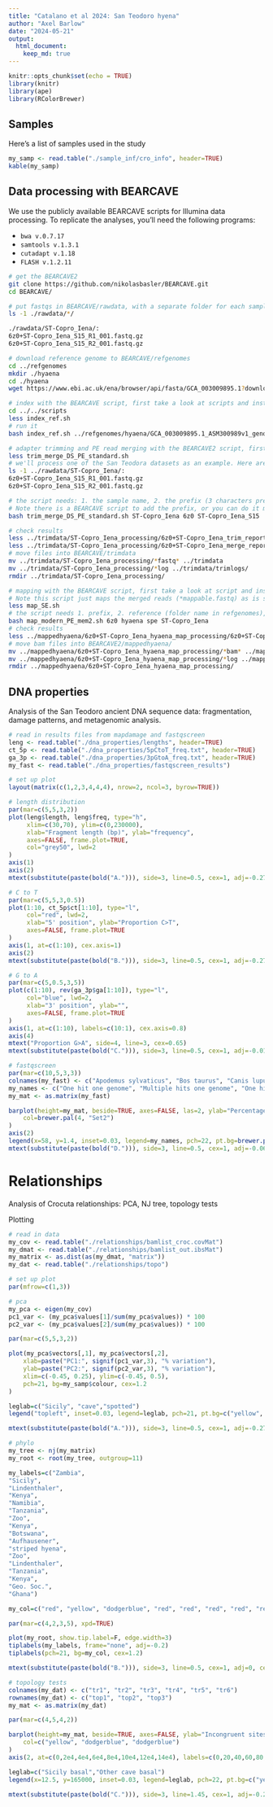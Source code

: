 ```yaml
---
title: "Catalano et al 2024: San Teodoro hyena"
author: "Axel Barlow"
date: "2024-05-21"
output:
  html_document:
    keep_md: true
---
```


```r
knitr::opts_chunk$set(echo = TRUE)
library(knitr)
library(ape)
library(RColorBrewer)
```

## Samples

Here's a list of samples used in the study

```r
my_samp <- read.table("./sample_inf/cro_info", header=TRUE)
kable(my_samp)
```

## Data processing with BEARCAVE

We use the publicly available BEARCAVE scripts for Illumina data processing. To replicate the analyses, you'll need the following programs:

- `bwa v.0.7.17`
- `samtools v.1.3.1`
- `cutadapt v.1.18`
- `FLASH v.1.2.11`

```bash
# get the BEARCAVE2
git clone https://github.com/nikolasbasler/BEARCAVE.git
cd BEARCAVE/

# put fastqs in BEARCAVE/rawdata, with a separate folder for each sample. Folder name is sample name. For example:
ls -1 ./rawdata/*/

./rawdata/ST-Copro_Iena/:
6z0+ST-Copro_Iena_S15_R1_001.fastq.gz
6z0+ST-Copro_Iena_S15_R2_001.fastq.gz

# download reference genome to BEARCAVE/refgenomes
cd ../refgenomes
mkdir ./hyaena
cd ./hyaena
wget https://www.ebi.ac.uk/ena/browser/api/fasta/GCA_003009895.1?download=true&gzip=true

# index with the BEARCAVE script, first take a look at scripts and instructions
cd ../../scripts
less index_ref.sh
# run it
bash index_ref.sh ../refgenomes/hyaena/GCA_003009895.1_ASM300989v1_genomic.fa

# adapter trimming and PE read merging with the BEARCAVE2 script, first take a look at script and instructions
less trim_merge_DS_PE_standard.sh
# we'll process one of the San Teodora datasets as an example. Here are the files:
ls -1 ../rawdata/ST-Copro_Iena/:
6z0+ST-Copro_Iena_S15_R1_001.fastq.gz
6z0+ST-Copro_Iena_S15_R2_001.fastq.gz

# the script needs: 1. the sample name, 2. the prefix (3 characters preceding +), 3. the run name (first part of filename after prefix)
# Note there is a BEARCAVE script to add the prefix, or you can do it manually
bash trim_merge_DS_PE_standard.sh ST-Copro_Iena 6z0 ST-Copro_Iena_S15

# check results
less ../trimdata/ST-Copro_Iena_processing/6z0+ST-Copro_Iena_trim_report.log
less ../trimdata/ST-Copro_Iena_processing/6z0+ST-Copro_Iena_merge_report.log
# move files into BEARCAVE/trimdata
mv ../trimdata/ST-Copro_Iena_processing/*fastq* ../trimdata
mv ../trimdata/ST-Copro_Iena_processing/*log ../trimdata/trimlogs/
rmdir ../trimdata/ST-Copro_Iena_processing/

# mapping with the BEARCAVE script, first take a look at script and instructions
# Note this script just maps the merged reads (*mappable.fastq) as is suitable for aDNA. For modern data we additionally map the unmerged reads (*mappable_R1.fastq/*mappable_R2.fastq) using the map_modern_PE.sh script. The usage is identical. 
less map_SE.sh 
# the script needs 1. prefix, 2. reference (folder name in refgenomes), 3. three character taxon identifier (use spe = cave hyena), 4. sample name
bash map_modern_PE_mem2.sh 6z0 hyaena spe ST-Copro_Iena
# check results
less ../mappedhyaena/6z0+ST-Copro_Iena_hyaena_map_processing/6z0+ST-Copro_Iena_hyaena_mapping.log
# move bam files into BEARCAVE2/mappedhyaena/
mv ../mappedhyaena/6z0+ST-Copro_Iena_hyaena_map_processing/*bam* ../mappedhyaena/
mv ../mappedhyaena/6z0+ST-Copro_Iena_hyaena_map_processing/*log ../mappedhyaena/hyaena_logs/
rmdir ../mappedhyaena/6z0+ST-Copro_Iena_hyaena_map_processing/
```

## DNA properties

Analysis of the San Teodoro ancient DNA sequence data: fragmentation, damage patterns, and metagenomic analysis.

```r
# read in results files from mapdamage and fastqscreen
leng <- read.table("./dna_properties/lengths", header=TRUE)
ct_5p <- read.table("./dna_properties/5pCtoT_freq.txt", header=TRUE)
ga_3p <- read.table("./dna_properties/3pGtoA_freq.txt", header=TRUE)
my_fast <- read.table("./dna_properties/fastqscreen_results")

# set up plot
layout(matrix(c(1,2,3,4,4,4), nrow=2, ncol=3, byrow=TRUE))

# length distribution
par(mar=c(5,5,3,2))
plot(leng$length, leng$freq, type="h", 
     xlim=c(30,70), ylim=c(0,230000),
     xlab="Fragment length (bp)", ylab="frequency",
     axes=FALSE, frame.plot=TRUE,
     col="grey50", lwd=2
)
axis(1)
axis(2)
mtext(substitute(paste(bold("A."))), side=3, line=0.5, cex=1, adj=-0.275, cex.lab=1.5)

# C to T
par(mar=c(5,5,3,0.5))
plot(1:10, ct_5p$ct[1:10], type="l",
     col="red", lwd=2,
     xlab="5' position", ylab="Proportion C>T",
     axes=FALSE, frame.plot=TRUE
)
axis(1, at=c(1:10), cex.axis=1)
axis(2)
mtext(substitute(paste(bold("B."))), side=3, line=0.5, cex=1, adj=-0.275, cex.lab=1.5)

# G to A
par(mar=c(5,0.5,3,5))
plot(c(1:10), rev(ga_3p$ga[1:10]), type="l",
     col="blue", lwd=2,
     xlab="3' position", ylab="",
     axes=FALSE, frame.plot=TRUE
)
axis(1, at=c(1:10), labels=c(10:1), cex.axis=0.8)
axis(4)
mtext("Proportion G>A", side=4, line=3, cex=0.65)
mtext(substitute(paste(bold("C."))), side=3, line=0.5, cex=1, adj=-0.01, cex.lab=1.5)

# fastqscreen
par(mar=c(10,5,3,3))
colnames(my_fast) <- c("Apodemus sylvaticus", "Bos taurus", "Canis lupus", "Cervus elephas", "Crocuta crocuta", "Equus caballus", "Erinaceus europaeus", "Gallus gallus", "Lacerta agilis", "Loxodonta africana", "Microtus arvalis", "Myotis myotis", "Sus scrofa", "Vulpes vulpes", "Homo sapiens")
my_names <- c("One hit one genome", "Multiple hits one genome", "One hit multiple genomes", "Multiple hits multiple genomes")
my_mat <- as.matrix(my_fast)

barplot(height=my_mat, beside=TRUE, axes=FALSE, las=2, ylab="Percentage of reads",
	col=brewer.pal(4, "Set2")
)
axis(2)
legend(x=58, y=1.4, inset=0.03, legend=my_names, pch=22, pt.bg=brewer.pal(4, "Set2"), pt.cex=1.5, bty="n")
mtext(substitute(paste(bold("D."))), side=3, line=0.5, cex=1, adj=-0.06, cex.lab=1.5)
```

# Relationships

Analysis of Crocuta relationships: PCA, NJ tree, topology tests

Plotting

```r
# read in data
my_cov <- read.table("./relationships/bamlist_croc.covMat")
my_dmat <- read.table("./relationships/bamlist_out.ibsMat")
my_matrix <- as.dist(as(my_dmat, "matrix"))
my_dat <- read.table("./relationships/topo")

# set up plot
par(mfrow=c(1,3))

# pca
my_pca <- eigen(my_cov)
pc1_var <- (my_pca$values[1]/sum(my_pca$values)) * 100
pc2_var <- (my_pca$values[2]/sum(my_pca$values)) * 100

par(mar=c(5,5,3,2))

plot(my_pca$vectors[,1], my_pca$vectors[,2],
    xlab=paste("PC1:", signif(pc1_var,3), "% variation"),
    ylab=paste("PC2:", signif(pc2_var,3), "% variation"),
    xlim=c(-0.45, 0.25), ylim=c(-0.45, 0.5),
	pch=21, bg=my_samp$colour, cex=1.2
)

leglab=c("Sicily", "cave","spotted")
legend("topleft", inset=0.03, legend=leglab, pch=21, pt.bg=c("yellow", "dodgerblue", "red"), pt.cex=1.2) 

mtext(substitute(paste(bold("A."))), side=3, line=0.5, cex=1, adj=-0.275, cex.lab=1.5)

# phylo
my_tree <- nj(my_matrix)
my_root <- root(my_tree, outgroup=11)

my_labels=c("Zambia",
"Sicily",
"Lindenthaler",
"Kenya",
"Namibia",
"Tanzania",
"Zoo",
"Kenya",
"Botswana",
"Aufhausener",
"striped hyena",
"Zoo",
"Lindenthaler",
"Tanzania",
"Kenya",
"Geo. Soc.",
"Ghana")

my_col=c("red", "yellow", "dodgerblue", "red", "red", "red", "red", "red", "red", "dodgerblue", "black", "red", "dodgerblue", "red", "red", "dodgerblue", "red")

par(mar=c(4,2,3,5), xpd=TRUE)

plot(my_root, show.tip.label=F, edge.width=3)
tiplabels(my_labels, frame="none", adj=-0.2)
tiplabels(pch=21, bg=my_col, cex=1.2)

mtext(substitute(paste(bold("B."))), side=3, line=0.5, cex=1, adj=0, cex.lab=1.5)

# topology tests
colnames(my_dat) <- c("tr1", "tr2", "tr3", "tr4", "tr5", "tr6")
rownames(my_dat) <- c("top1", "top2", "top3")
my_mat <- as.matrix(my_dat)

par(mar=c(4,5,4,2))

barplot(height=my_mat, beside=TRUE, axes=FALSE, ylab="Incongruent sites (thousands)",
	col=c("yellow", "dodgerblue", "dodgerblue")
)
axis(2, at=c(0,2e4,4e4,6e4,8e4,10e4,12e4,14e4), labels=c(0,20,40,60,80,100,120,140))

leglab=c("Sicily basal","Other cave basal")
legend(x=12.5, y=165000, inset=0.03, legend=leglab, pch=22, pt.bg=c("yellow", "dodgerblue"), pt.cex=1.2, bty="n")

mtext(substitute(paste(bold("C."))), side=3, line=1.45, cex=1, adj=-0.275, cex.lab=1.5)
```
